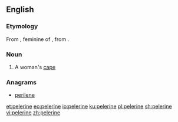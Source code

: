==English==

=== Etymology ===
From {{etyl|fr|en}} {{term|pèlerine|||lang=fr}}, feminine of {{term|pèlerin||pilgrim|lang=fr}}, from {{etyl|LL.|en}} {{term|pelegrīnus|||lang=la}}.

===Noun===
{{en-noun|pelerines}}

# A woman's [[cape]]

===Anagrams===
* [[perilene#English|perilene]]

[[et:pelerine]]
[[eo:pelerine]]
[[io:pelerine]]
[[ku:pelerine]]
[[pl:pelerine]]
[[sh:pelerine]]
[[vi:pelerine]]
[[zh:pelerine]]